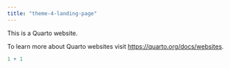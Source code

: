 ```yaml
---
title: "theme-4-landing-page"
---
```


This is a Quarto website.

To learn more about Quarto websites visit <https://quarto.org/docs/websites>.

```r
1 + 1
```
